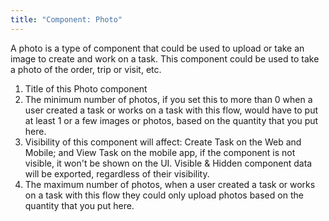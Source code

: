 ```yaml
---
title: "Component: Photo"
---
```


A photo is a type of component that could be used to upload or take an image to create and work on a task. This component could be used to take a photo of the order, trip or visit, etc. <img src="https://t3837933.p.clickup-attachments.com/t3837933/802e269b-3d3a-44c1-80ad-8ce27978a28d/image.png" alt="" />

1. Title of this Photo component
2. The minimum number of photos, if you set this to more than 0 when a user created a task or works on a task with this flow, would have to put at least 1 or a few images or photos, based on the quantity that you put here.
3. Visibility of this component will affect: Create Task on the Web and Mobile; and View Task on the mobile app, if the component is not visible, it won't be shown on the UI. Visible & Hidden component data will be exported, regardless of their visibility.
4. The maximum number of photos, when a user created a task or works on a task with this flow they could only upload photos based on the quantity that you put here.